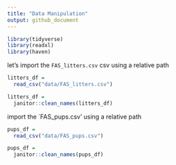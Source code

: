 ```yaml
---
title: "Data Manipulation"
output: github_document
---
```


```r
library(tidyverse)
library(readxl)
library(haven)
```


let's import the `FAS_litters.csv` csv using a relative path

```r
litters_df = 
  read_csv("data/FAS_litters.csv")

litters_df = 
  janitor::clean_names(litters_df)
```

import the `FAS_pups.csv' using a relative path

```r
pups_df = 
  read_csv("data/FAS_pups.csv")

pups_df = 
  janitor::clean_names(pups_df)
```
